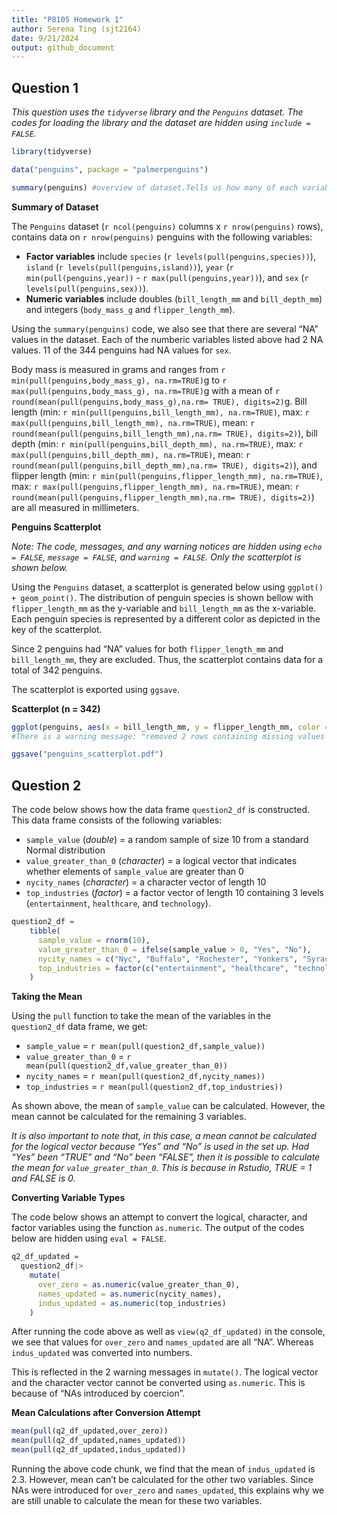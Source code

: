 ```yaml
---
title: "P8105 Homework 1"
author: Serena Ting (sjt2164) 
date: 9/21/2024
output: github_document
---
```


## Question 1

_This question uses the `tidyverse` library and the `Penguins` dataset. The codes for loading the library and the dataset are hidden using `include = FALSE`._

```r
library(tidyverse)
```

```r
data("penguins", package = "palmerpenguins")
```

```r
summary(penguins) #overview of dataset.Tells us how many of each variable contains "NA".
```

**Summary of Dataset**

The `Penguins` dataset (`r ncol(penguins)` columns x `r nrow(penguins)` rows), contains data on `r nrow(penguins)` penguins with the following variables:

* **Factor variables** include `species` (`r levels(pull(penguins,species))`), `island` (`r levels(pull(penguins,island))`), `year` (`r min(pull(penguins,year))` - `r max(pull(penguins,year))`), and `sex` (`r levels(pull(penguins,sex))`). 
* **Numeric variables** include doubles (`bill_length_mm` and `bill_depth_mm`) and integers (`body_mass_g` and `flipper_length_mm`). 

Using the `summary(penguins)` code, we also see that there are several "NA" values in the dataset. Each of the numberic variables listed above had 2 NA values. 11 of the 344 penguins had NA values for `sex`.

Body mass is measured in grams and ranges from `r min(pull(penguins,body_mass_g), na.rm=TRUE)`g to `r max(pull(penguins,body_mass_g), na.rm=TRUE)`g with a mean of `r round(mean(pull(penguins,body_mass_g),na.rm= TRUE), digits=2)`g. Bill length (min: `r min(pull(penguins,bill_length_mm), na.rm=TRUE)`, max: `r max(pull(penguins,bill_length_mm), na.rm=TRUE)`, mean: `r round(mean(pull(penguins,bill_length_mm),na.rm= TRUE), digits=2)`), bill depth (min: `r min(pull(penguins,bill_depth_mm), na.rm=TRUE)`, max: `r max(pull(penguins,bill_depth_mm), na.rm=TRUE)`, mean: `r round(mean(pull(penguins,bill_depth_mm),na.rm= TRUE), digits=2)`), and flipper length (min: `r min(pull(penguins,flipper_length_mm), na.rm=TRUE)`, max: `r max(pull(penguins,flipper_length_mm), na.rm=TRUE)`, mean: `r round(mean(pull(penguins,flipper_length_mm),na.rm= TRUE), digits=2)`) are all measured in millimeters.

**Penguins Scatterplot**

_Note: The code, messages, and any warning notices are hidden using `echo = FALSE`, `message = FALSE`, and `warning = FALSE`. Only the scatterplot is shown below._

Using the `Penguins` dataset, a scatterplot is generated below using `ggplot() + geom_point()`. The distribution of penguin species is shown bellow with `flipper_length_mm` as the y-variable and `bill_length_mm` as the x-variable. Each penguin species is represented by a different color as depicted in the key of the scatterplot.

Since 2 penguins had "NA" values for both `flipper_length_mm` and `bill_length_mm`, they are excluded. Thus, the scatterplot contains data for a total of 342 penguins. 

The scatterplot is exported using `ggsave`.

**Scatterplot (n = 342)**

```r
ggplot(penguins, aes(x = bill_length_mm, y = flipper_length_mm, color = species)) + geom_point()
#There is a warning message: "removed 2 rows containing missing values or values outside the scale range (`geom_point()`).

ggsave("penguins_scatterplot.pdf")
```

## Question 2

The code below shows how the data frame `question2_df` is constructed. This data frame consists of the following variables:

* `sample_value` (_double_) = a random sample of size 10 from a standard Normal distribution
* `value_greater_than_0` (_character_) = a logical vector that indicates whether elements of `sample_value` are greater than 0
* `nycity_names` (_character_) = a character vector of length 10
* `top_industries` (_factor_) = a factor vector of length 10 containing 3 levels (`entertainment`, `healthcare`, and `technology`). 

```r
question2_df = 
    tibble(
      sample_value = rnorm(10),
      value_greater_than_0 = ifelse(sample_value > 0, "Yes", "No"),
      nycity_names = c("Nyc", "Buffalo", "Rochester", "Yonkers", "Syracuse", "Albany", "New Rochelle", "Schenectady", "Utica", "Mount_Vernon"),
      top_industries = factor(c("entertainment", "healthcare", "technology", "healthcare", "healthcare", "healthcare", "technology", "technology", "technology", "healthcare"))
    )
```

**Taking the Mean**

Using the `pull` function to take the mean of the variables in the `question2_df` data frame, we get:

* `sample_value` = `r mean(pull(question2_df,sample_value))`
* `value_greater_than_0` = `r mean(pull(question2_df,value_greater_than_0))`
* `nycity_names` = `r mean(pull(question2_df,nycity_names))`
* `top_industries` = `r mean(pull(question2_df,top_industries))`

As shown above, the mean of `sample_value` can be calculated. However, the mean cannot be calculated for the remaining 3 variables. 

_It is also important to note that, in this case, a mean cannot be calculated for the logical vector because "Yes" and "No" is used in the set up. Had "Yes" been "TRUE" and "No" been "FALSE", then it is possible to calculate the mean for `value_greater_than_0`. This is because in Rstudio, TRUE = 1 and FALSE is 0._

**Converting Variable Types**

The code below shows an attempt to convert the logical, character, and factor variables using the function `as.numeric`. The output of the codes below are hidden using `eval = FALSE`.

```r
q2_df_updated = 
  question2_df|>
    mutate(
      over_zero = as.numeric(value_greater_than_0),
      names_updated = as.numeric(nycity_names),
      indus_updated = as.numeric(top_industries)
    )
```

After running the code above as well as `view(q2_df_updated)` in the console, we see that values for `over_zero` and `names_updated` are all "NA". Whereas `indus_updated` was converted into numbers. 

This is reflected in the 2 warning messages in `mutate()`. The logical vector and the character vector cannot be converted using `as.numeric`. This is because of "NAs introduced by coercion". 

**Mean Calculations after Conversion Attempt**

```r
mean(pull(q2_df_updated,over_zero))
mean(pull(q2_df_updated,names_updated))
mean(pull(q2_df_updated,indus_updated))
```

Running the above code chunk, we find that the mean of `indus_updated` is 2.3. However, mean can't be calculated for the other two variables. Since NAs were introduced for `over_zero` and `names_updated`, this explains why we are still unable to calculate the mean for these two variables. 
